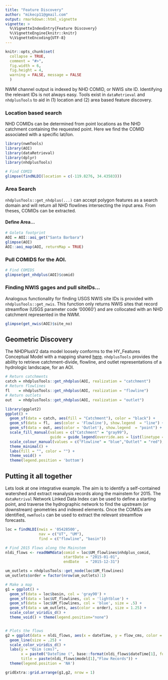 ```yaml
---
title: "Feature Discovery"
author: "mikecp11@gmail.com"
output: rmarkdown::html_vignette
vignette: >
  %\VignetteIndexEntry{Feature Discovery}
  %\VignetteEngine{knitr::knitr}
  %\VignetteEncoding{UTF-8}
---
```


```r
knitr::opts_chunk$set(
  collapse = TRUE,
  comment = "#>",
  fig.width = 6,
  fig.height = 4,
  warning = FALSE, message = FALSE
  )
```

NWM channel output is indexed by NHD COMID, or NWIS site ID. Identifying the relevant IDs is not always easy. Tools exist in `dataRetrieval` and `nhdplusTools` to aid in (1) location and (2) area based feature discovery.

### Location based search

NHD COMIDs can be determined from point locations as the NHD catchment containing the requested point. Here we find the COMID associated with a specific lat/lon.

```r
library(nwmTools)
library(AOI)
library(dataRetrieval)
library(dplyr)
library(nhdplusTools)

# Find COMID
glimpse(findNLDI(location = c(-119.8276, 34.43583)))
```

### Area Search

`nhdplusTools::get_nhdplus(...)` can accept polygon features as a search domain and will return all NHD flowlines intersecting the input area. From theses, COMIDs can be extracted.

#### Define Area...
```r
# Goleta footprint
AOI = AOI::aoi_get("Santa Barbara")
glimpse(AOI)
AOI::aoi_map(AOI, returnMap = TRUE)
```

### Pull COMIDS for the AOI.
```r
# Find COMIDS
glimpse(get_nhdplus(AOI)$comid)
```

### Finding NWIS gages and pull siteIDs...

Analogous functionality for finding USGS NWIS site IDs is provided with `nhdplusTools::get_nwis`. This function only returns NWIS sites that record streamflow (USGS parameter code '00060') and are collocated with an NHD catchment represented in the NWM.

```r
glimpse(get_nwis(AOI)$site_no)
```

## Geometric Discovery

The NHDPlusV2 data model loosely conforms to the HY_Features Conceptual Model with a mapping shared [here](https://github.com/opengeospatial/HY_Features/wiki/HY_Features-NHDPlus-Mapping). `nhdplusTools` provides the ability to retrieve catchment-divide, flowline, and outlet representations of a hydrologic landscape, for an AOI.

```r
# Return catchments
catch = nhdplusTools::get_nhdplus(AOI, realization = "catchment")
# Return flowlines
fl    = nhdplusTools::get_nhdplus(AOI, realization = "flowline")
# Return outlets
out   = nhdplusTools::get_nhdplus(AOI, realization = "outlet")
```

```r
library(ggplot2)
ggplot() +
  geom_sf(data = catch, aes(fill = "Catchment"), color = "black") +
  geom_sf(data = fl,  aes(color = 'Flowline'), show.legend  = "line") +
  geom_sf(data = out, aes(color = 'Outlet'), show.legend  = "point") + 
  scale_fill_manual(values = c("Catchment" = "gray99"), 
                    guide = guide_legend(override.aes = list(linetype = 1, border = "solid", shape = NA))) +
  scale_colour_manual(values = c("Flowline" = "blue","Outlet" = "red"), guide = guide_legend(override.aes = list(linetype = c("solid", "blank"), shape = c(NA,16)))) + 
  theme_minimal() +
  labs(fill = "", color = "") + 
  theme_void() +
  theme(legend.position = 'bottom')
```

## Putting it all together

Lets look at one integrative example. The aim is to identify a self-contained watershed and extract reanalysis records along the mainstem for 2015. The `dataRetrival` Network Linked Data Index can be used to define a starting point, and traverse the hydrographic network to find the upstream (or downstream) geometries and indexed elements. Once the COMIDs are identified, `nwmTools` can be used to extract the relevant streamflow forecasts.

```r
loc = findNLDI(nwis = '05428500', 
               nav = c("UT", "UM"), 
               find = c("flowline", "basin"))

# Find 2015 Flows along the Mainstem
nldi_flows <- readNWMdata(comid = loc$UM_flowlines$nhdplus_comid, 
                          startDate = "2015-01-01", 
                          endDate   = "2015-12-31")
```

```r
um_outlets = nhdplusTools::get_node(loc$UM_flowlines)
um_outlets$order = factor(nrow(um_outlets):1)

# Make a map
g1 = ggplot() +
  geom_sf(data = loc$basin, col = 'gray90') +
  geom_sf(data = loc$UT_flowlines, col = 'lightblue') + 
  geom_sf(data = loc$UM_flowlines, col = 'blue', size = .5) + 
  geom_sf(data = um_outlets, aes(color = order), size = 1.25) + 
  scale_color_viridis_d() +
  theme_void() + theme(legend.position="none")


# Plots the flows
g2 = ggplot(data = nldi_flows, aes(x = dateTime, y = flow_cms, color = comid)) +
  geom_line(size = .25) + 
  scale_color_viridis_d() +
  labs(y = "Qsim (cms)",
       x = paste0("DateTime (", base::format(nldi_flows$dateTime[1], format="%Z"), ")"), 
       title = paste(nldi_flows$model[1],"Flow Records")) +
  theme(legend.position = 'NA')

gridExtra::grid.arrange(g1,g2, nrow = 1)
```
